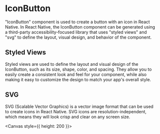 
<Meta title="components/IconButton" />

# IconButton

"IconButton" component is used to create a button with an icon in React Native. In React Native, the IconButton component can be generated using a third-party accessibility-focused library that uses "styled views" and "svg" to define the layout, visual design, and behavior of the component.

## Styled Views

Styled views are used to define the layout and visual design of the IconButton, such as its size, shape, color, and spacing. They allow you to easily create a consistent look and feel for your component, while also making it easy to customize the design to match your app's overall style.

## SVG

SVG (Scalable Vector Graphics) is a vector image format that can be used to create icons in React Native. SVG icons are resolution-independent, which means they will look crisp and clear on any screen size.

<Canvas style={{ height: 200 }}>
  <Story id="components-stories-iconbutton--icon-button-story" />
</Canvas>
